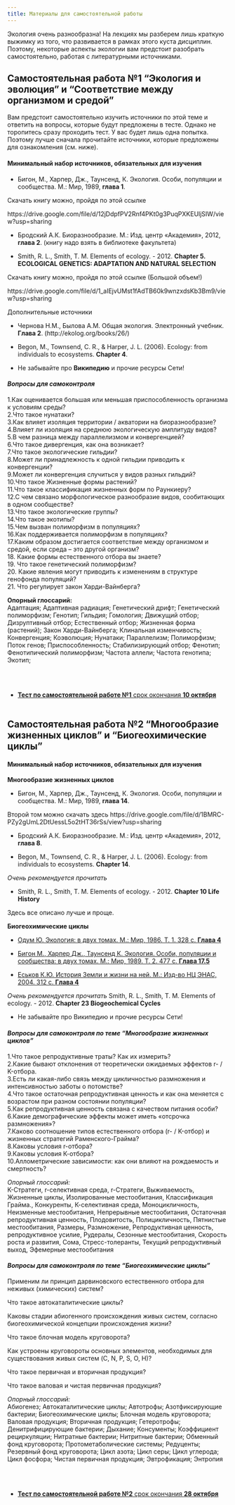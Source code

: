 ```yaml
---
title: Материалы для самостоятельной работы
---
```


Экология очень разнообразна! На лекциях мы разберем лишь краткую выжимку из того, что развивается в рамках этого куста дисциплин. Поэтому, некоторые аспекты экологии вам предстоит разобрать самостоятельно, работая с литературными источниками. 



## Самостоятельная работа №1 **"Экология и эволюция"** и **"Соответствие между организмом и средой"**

Вам предстоит самостоятельно изучить источники по этой теме и ответить на вопросы, которые будут предложены в тесте. Однако не торопитесь сразу проходить тест. У вас будет лишь одна попытка. Поэтому лучше сначала прочитайте источники, которые предложены для ознакомления (см. ниже).



#### **Минимальный набор источников, обязательных для изучения**

- Бигон, М., Харпер, Дж., Таунсенд, К. Экология. Особи, популяции и сообщества. М.: Мир, 1989, **глава 1**.

Скачать книгу можно, пройдя по этой ссылке

https://drive.google.com/file/d/12jDdpfPV2Rnf4PKt0g3PuqPXKEUljSIW/view?usp=sharing

- Бродский А.К. Биоразнообразие. М.: Изд. центр «Академия», 2012, **глава 2**. (книгу надо взять в библиотеке факультета)

- Smith, R. L., Smith, T. M. Elements of ecology. - 2012. **Chapter 5. ECOLOGICAL GENETICS: ADAPTATION AND NATURAL SELECTION**

Скачать книгу можно, пройдя по этой ссылке (Большой объем!)

https://drive.google.com/file/d/1_aIEjvUMst1fAdTB60k9wnzxdsKb3Bm9/view?usp=sharing



Дополнительные источники

- Чернова Н.М., Былова А.М. Общая экология. Электронный учебник. **Глава 2**. (http://ekolog.org/books/26/)
- Begon, M., Townsend, C. R., & Harper, J. L. (2006). Ecology: from individuals to ecosystems. **Chapter 4**.


- Не забывайте про **Википедию** и прочие ресурсы Сети!



#### *Вопросы для самоконтроля*

1.Как оценивается большая или меньшая приспособленность организма к условиям среды?    
2.Что такое нунатаки?    
3.Как влияет изоляция территории / акватории на биоразнообразие?    
4.Влияет ли изоляция на среднюю экологическую амплитуду видов?    
5.В чем разница между параллелизмом и конвергенцией?    
6.Что такое дивергенция, как она возникает?   
7.Что такое экологические гильдии?    
8.Может ли принадлежность к одной гильдии приводить к конвергенции?    
9.Может ли конвергенция случиться у видов разных гильдий?    
10.Что такое Жизненные формы растений?    
11.Что такое классификация жизненных форм по Раункиеру?    
12.С чем связано морфологическое разнообразие видов, сообитающих в одном сообществе?    
13.Что такое экологические группы?    
14.Что такое экотипы?    
15.Чем вызван полиморфизм в популяциях?    
16.Как поддерживается полиморфизм в популяциях?    
17.Каким образом достигается соответствие между организмом и средой, если среда – это другой организм?    
18. Какие формы естественного отбора вы знаете?    
19. Что такое генетический полиморфизм?    
20. Какие явления могут приводить к изменениям в структуре генофонда популяций?    
21. Что регулирует закон Харди-Вайнберга?     


**Опорный глоссарий:**       
Адаптация; Адаптивная радиация; Генетический дрифт; Генетический полиморфизм; Генотип; Гильдия; Гомология; Движущий отбор; Дизруптивный отбор; Естественный отбор; Жизненная форма (растений); Закон Харди-Вайнберга; Клинальная изменчивость; Конвергенция; Коэволюция; Нунатаки; Параллелизм; Полиморфизм; Поток генов; Приспособленность; Стабилизирующий отбор; Фенотип; Фенотипический полиморфизм; Частота аллели; Частота генотипа; Экотип;


<br>
<br>

+ [**Тест по самостоятельной работе №1** срок окончания **10 октября**](https://docs.google.com/forms/d/e/1FAIpQLScpXWL0O9zTscld3i5bf5QSIVrbIKn8svn5rCzHn17JBcVytQ/viewform?usp=header)
<br>
<br>

## Самостоятельная работа №2 **"Многообразие жизненных циклов"** и **"Биогеохимические циклы"**

#### **Минимальный набор источников, обязательных для изучения**

**Многообразие жизненных циклов**

- Бигон, М., Харпер, Дж., Таунсенд, К. Экология. Особи, популяции и сообщества. М.: Мир, 1989, **глава 14**.

Второй том можно скачать здесь
https://drive.google.com/file/d/1BMRC-PZy2gUmL2DtUessL5o2tHT36rSs/view?usp=sharing

- Бродский А.К. Биоразнообразие. М.: Изд. центр «Академия», 2012, **глава 8**.

- Begon, M., Townsend, C. R., & Harper, J. L. (2006). Ecology: from individuals to ecosystems. **Chapter 14**.


*Очень рекомендуется прочитать*

- Smith, R. L., Smith, T. M. Elements of ecology. - 2012. **Chapter 10 Life History**

Здесь все описано лучше и проще.




**Биогеохимические циклы**

- [Одум Ю. Экология: в двух томах. М.: Мир, 1986. Т. 1. 328 с. **Глава 4**](Literature//Ю.Одум - Экология (1) .djvu)

- [Бигон М., Харпер Дж., Таунсенд К. Экология. Особи, популяции и сообщества: в двух томах. М.: Мир, 1989. Т. 2. 477 с. **Глава 17.5**](Literature/bigon_m___harper_dzh___taunsend_k__yekologija__osobi__populj(2).djvu)

- [Еськов К.Ю. История Земли и жизни на ней. М.: Изд-во НЦ ЭНАС, 2004. 312 с. **Глава 4**](Literature/eskov2008_udivit_paleontol.djvu)



*Очень рекомендуется прочитать*
Smith, R. L., Smith, T. M. Elements of ecology. - 2012. **Chapter 23 Biogeochemical Cycles**

<!-- Очень рекоментуется посмотреть видео: -->
<!-- - [Видеозапись лекции К. Ю. Еськова, посвященной происхождению жизни](https://www.youtube.com/watch?v=ylAOzdXEbaA) -->




- Не забывайте про Википедию и прочие ресурсы Сети!



#### *Вопросы для самоконтроля по теме "Многообразие жизненных циклов"*   
1.Что такое репродуктивные траты? Как их измерить?   
2.Какие бывают отклонения от теоретически ожидаемых эффектов r- / K-отбора.    
3.Есть ли какая-либо связь между цикличностью размножения и интенсивностью заботы о потомстве?    
4.Что такое остаточная репродуктивная ценность и как она меняется с возрастом при разном состоянии популяции?    
5.Как репродуктивная ценность связана с качеством питания особи?    
6.Какие демографические эффекты может иметь «отсрочка размножения»?    
7.Каково соотношение типов естественного отбора (r- / K-отбор) и жизненных стратегий Раменского-Грайма?   
8.Каковы условия r-отбора?   
9.Каковы условия К-отбора?        
10.Аллометрические зависимости: как они влияют на рождаемость и смертность?    

*Опорный глоссарий:*    
K-Стратеги, r-селективная среда, r-Стратеги, Выживаемость, Жизненные циклы, Изолированные местообитания, Классификация Грайма., Конкуренты, К-селективная среда, Моноцикличность, Неизменные местообитания, Непрерывные местообитания, Остаточная репродуктивная ценность, Плодовитость, Полицикличность, Пятнистые местообитания, Размеры, Размножение, Репродуктивная ценность, репродуктивное усилие, Рудералы, Сезонные местообитания, Скорость роста и развития, Сома, Стресс-толеранты, Текущий репродуктивный выход, Эфемерные местообитания




#### *Вопросы для самоконтроля по теме "Биогеохимические циклы"*

Применим ли принцип дарвиновского естественного отбора для неживых (химических) систем?  

Что такое автокаталитические циклы?   

Каковы стадии абиогенного происхождения живых систем, согласно биогеохимической концепции происхождения жизни?   

Что такое блочная модель круговорота?   

Как устроены круговороты основных элементов, необходимых для существования живых систем (C, N, P, S, O, H)?   

Что такое первичная и вторичная продукция?  

Что такое валовая и чистая первичная продукция?  




*Опорный глоссарий:*    
Абиогенез; Автокаталитические циклы; Автотрофы; Азотфиксирующие бактерии; Биогеохимические циклы; Блочная модель круговорота; Валовая продукция; Вторичная продукция; Гетеротрофы; Денитрифицирующие бактерии; Дыхание; Консументы; Коэффициент рециркуляции; Нитратные бактерии; Нитритные бактерии; Обменный фонд круговорота; Протометаболические системы; Редуценты; Резервный фонд круговорота; Цикл азота; Цикл серы; Цикл углерода; Цикл фосфора; Чистая первичная продукция; Эвтрофикация; Энтропия

<br>
<br>


+ [**Тест по самостоятельной работе №2** срок окончания **28 октября**](https://docs.google.com/forms/d/e/1FAIpQLSfXStd5Op-jU1chzi8V_duw2YFNRnwZh0YlhtLmHBugRmcTRQ/viewform?usp=header)

<br>
<br>


<!-- ## Дополнительное задание к самостоятельной работе № 2 -->

<!-- По мотивам проработанной литературы (см. список литературы в основном задании) вам предлагается придумать вопросы в стиле тех, что используются в тестах. За каждый вопрос, который преподавательский коллектив сочтет удачным, вы получите по одному дополнительному баллу к общей оценке по самостоятельной работе № 2. То есть итоговая оценка за самостоятельную работу №2 может быть больше 1. -->


<!-- **Требования к вопросам** -->

<!-- 1. Вопрос должен иметь отношение к материалу, изложенному в предложенной для ознакомления литературе. -->

<!-- 2. Вопрос должен быть построен по типу "множественного выбора", то есть подразумевается много правильных ответов. -->

<!-- 3. К присланному вопросу должны быть приложены варианты правильных и неправильных ответов (чем больше, тем больше шансов, что вопрос будет принят). -->

<!-- 4. К каждому вопросу необходимо приложить ссылку на страницы в книге, где содержится информация, лежащая в основе вопроса. -->

<!-- Все материалы необходимо прислать на адрес В. М. Хайтова в период с 10.10.2021 по 31.10.2021. -->





